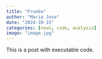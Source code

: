 ```yaml
---
title: "Prueba"
author: "Maria Jose"
date: "2024-10-15"
categories: [news, code, analysis]
image: "image.jpg"
---
```


This is a post with executable code.
